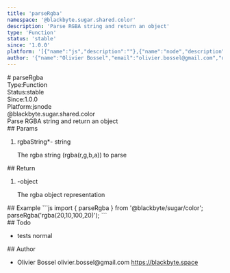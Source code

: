 ```yaml
---
title: 'parseRgba'
namespace: '@blackbyte.sugar.shared.color'
description: 'Parse RGBA string and return an object'
type: 'Function'
status: 'stable'
since: '1.0.0'
platform: '[{"name":"js","description":""},{"name":"node","description":""}]'
author: '{"name":"Olivier Bossel","email":"olivier.bossel@gmail.com","url":"https://blackbyte.space"}'
---
```

<div class="docmap -mdx">
# parseRgba
<div class="docmap_metas">
<div class="docmap_type"><span class="docmap_type-label">Type:</span><span class="docmap_type-value">Function</span></div>
<div class="docmap_status"><span class="docmap_status-label">Status:</span><span class="docmap_status-value -stable">stable</span></div>
<div class="docmap_since"><span class="docmap_since-label">Since:</span><span class="docmap_since-value">1.0.0</span></div>
<div class="docmap_platform"><span class="docmap_platform-label">Platform:</span><span class="docmap_platform-value -js">js</span><span class="docmap_platform-value -node">node</span></div>
</div>
<div class="docmap_namespace">@blackbyte.sugar.shared.color</div>
<div class="docmap_description typo-lead typo-format">
Parse RGBA string and return an object
</div>
<div class="docmap_params">
## Params
<ol class="docmap_list">
<li class="docmap_item">
<span class="docmap_name">rgbaString<span class="docmap_required">*</span></span><span class="docmap_default">-</span> <span class="docmap_type">string</span>
<p class="docmap_description">The rgba string &lpar;rgba&lpar;r&comma;g&comma;b&comma;a&rpar;&rpar; to parse</p>
</li>
</ol>
</div>
<div class="docmap_return">
## Return
<ol class="docmap_list">
<li class="docmap_item">
<span class="docmap_default">-</span><span class="docmap_type">object</span>
<p class="docmap_description">The rgba object representation</p>
</li>
</ol>
</div>
<div class="docmap_examples">
## Example
<s-code language="js" header>
```js
import { parseRgba } from '@blackbyte/sugar/color';
parseRgba('rgba(20,10,100,20)');
```
</s-code>
</div>
<div class="docmap_todo">
## Todo
<ul class="docmap_list">
<li class="docmap_item">
<span class="docmap_description">tests</span>
<span class="docmap_priority -normal">normal</span>
</li>
</ul>
</div>
<div class="docmap_author">
## Author
<ul class="docmap_list">
<li class="docmap_item">
<span class="docmap_name">Olivier Bossel</span>
<span class="docmap_email">olivier.bossel@gmail.com</span>
<a href="https://blackbyte.space" target="_blank" class="docmap_url">https://blackbyte.space</a>
</li>
</ul>
</div>
</div>